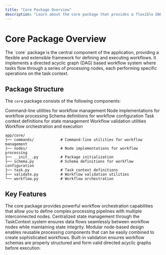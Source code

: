 ```yaml
---
title: "Core Package Overview"
description: "Learn about the core package that provides a flexible DAG-based workflow system for processing tasks through interconnected nodes."
---
```


# Core Package Overview

<Info>
The `core` package is the central component of the application, providing a flexible and extensible framework for defining and executing workflows. It implements a directed acyclic graph (DAG) based workflow system where tasks flow through a series of processing nodes, each performing specific operations on the task context.
</Info>

## Package Structure

The `core` package consists of the following components:

<CardGroup cols={2}>
  <Card title="Commands" icon="terminal">
    Command-line utilities for workflow management
  </Card>
  <Card title="Nodes" icon="sitemap">
    Node implementations for workflow processing
  </Card>
  <Card title="Schema" icon="code">
    Schema definitions for workflow configuration
  </Card>
  <Card title="Task Context" icon="database">
    Task context definitions for state management
  </Card>
  <Card title="Validation" icon="shield-check">
    Workflow validation utilities
  </Card>
  <Card title="Workflow" icon="workflow">
    Workflow orchestration and execution
  </Card>
</CardGroup>

```
app/core/
├── commands/            # Command-line utilities for workflow management
├── nodes/               # Node implementations for workflow processing
├── __init__.py          # Package initialization
├── schema.py            # Schema definitions for workflow configuration
├── task.py              # Task context definitions
├── validate.py          # Workflow validation utilities
└── workflow.py          # Workflow orchestration
```

## Key Features

<Accordion title="Workflow Orchestration">
  The core package provides powerful workflow orchestration capabilities that allow you to define complex processing pipelines with multiple interconnected nodes.
</Accordion>

<Accordion title="Task Context Management">
  Centralized state management through the TaskContext system ensures data flows seamlessly between workflow nodes while maintaining state integrity.
</Accordion>

<Accordion title="Node-based Architecture">
  Modular node-based design enables reusable processing components that can be easily combined to create sophisticated workflows.
</Accordion>

<Accordion title="Schema Validation">
  Built-in validation ensures workflow schemas are properly structured and form valid directed acyclic graphs before execution.
</Accordion>